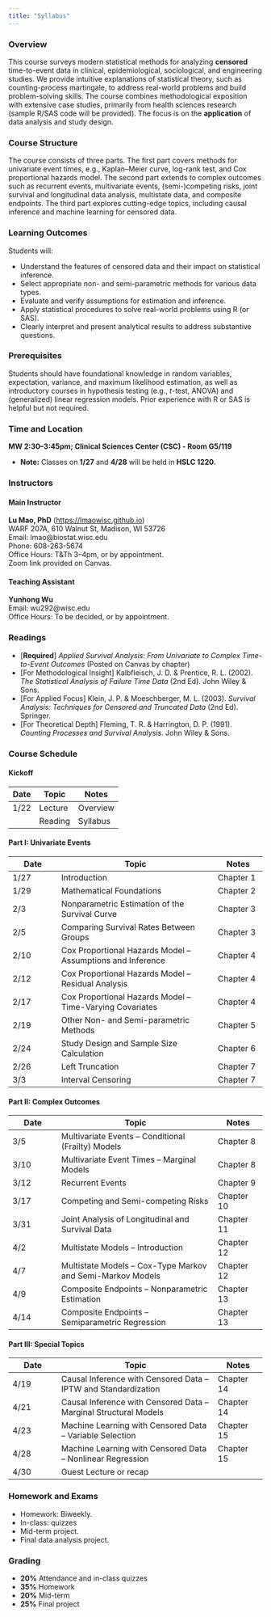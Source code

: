 ```yaml
---
title: "Syllabus"
---
```


### Overview

This course surveys modern statistical methods for analyzing **censored** time-to-event data in clinical, epidemiological, sociological, and engineering studies. We provide intuitive explanations of statistical theory, such as counting-process martingale, to address real-world problems and build problem-solving skills. The course combines methodological exposition with extensive case studies, primarily from health sciences research (sample R/SAS code will be provided). The focus is on the **application** of data analysis and study design.

### Course Structure

The course consists of three parts. The first part covers methods for univariate event times, e.g., Kaplan–Meier curve, log-rank test, and Cox proportional hazards model. The second part extends to complex outcomes such as recurrent events, multivariate events, (semi-)competing risks, joint survival and longitudinal data analysis, multistate data, and composite endpoints. The third part explores cutting-edge topics, including causal inference and machine learning for censored data.

### Learning Outcomes

Students will:

-   Understand the features of censored data and their impact on statistical inference.
-   Select appropriate non- and semi-parametric methods for various data types.
-   Evaluate and verify assumptions for estimation and inference.
-   Apply statistical procedures to solve real-world problems using R (or SAS).
-   Clearly interpret and present analytical results to address substantive questions.

### Prerequisites

Students should have foundational knowledge in random variables, expectation, variance, and maximum likelihood estimation, as well as introductory courses in hypothesis testing (e.g., *t*-test, ANOVA) and (generalized) linear regression models. Prior experience with R or SAS is helpful but not required.

### Time and Location

**MW 2:30–3:45pm; Clinical Sciences Center (CSC) - Room G5/119**

-   **Note:** Classes on **1/27** and **4/28** will be held in **HSLC 1220.**

### Instructors

#### Main Instructor

**Lu Mao, PhD**\ ([https://lmaowisc.github.io](https://lmaowisc.github.io){target="_blank"})\
WARF 207A, 610 Walnut St, Madison, WI 53726\
Email: lmao\@biostat.wisc.edu\
Phone: 608-263-5674\
Office Hours: T&Th 3–4pm, or by appointment.\
Zoom link provided on Canvas.

#### Teaching Assistant

**Yunhong Wu**\
Email: wu292\@wisc.edu\
Office Hours: To be decided, or by appointment.

### Readings

-   \[**Required**\] *Applied Survival Analysis: From Univariate to Complex Time-to-Event Outcomes* (Posted on Canvas by chapter)
-   \[For Methodological Insight\] Kalbfleisch, J. D. & Prentice, R. L. (2002). *The Statistical Analysis of Failure Time Data* (2nd Ed). John Wiley & Sons.
-   \[For Applied Focus\] Klein, J. P. & Moeschberger, M. L. (2003). *Survival Analysis: Techniques for Censored and Truncated Data* (2nd Ed). Springer.
-   \[For Theoretical Depth\] Fleming, T. R. & Harrington, D. P. (1991). *Counting Processes and Survival Analysis*. John Wiley & Sons.

### Course Schedule

#### Kickoff

| Date | Topic   | Notes    |
|------|---------|----------|
| 1/22 | Lecture | Overview |
|      | Reading | Syllabus |

#### Part I: Univariate Events

| Date | Topic                                                      | Notes     |
|--------------|---------------------------------------------|--------------|
| 1/27 | Introduction                                               | Chapter 1 |
| 1/29 | Mathematical Foundations                                   | Chapter 2 |
| 2/3  | Nonparametric Estimation of the Survival Curve             | Chapter 3 |
| 2/5  | Comparing Survival Rates Between Groups                    | Chapter 3 |
| 2/10 | Cox Proportional Hazards Model – Assumptions and Inference | Chapter 4 |
| 2/12 | Cox Proportional Hazards Model – Residual Analysis         | Chapter 4 |
| 2/17 | Cox Proportional Hazards Model – Time-Varying Covariates   | Chapter 4 |
| 2/19 | Other Non- and Semi-parametric Methods                     | Chapter 5 |
| 2/24 | Study Design and Sample Size Calculation                   | Chapter 6 |
| 2/26 | Left Truncation                                            | Chapter 7 |
| 3/3  | Interval Censoring                                         | Chapter 7 |

#### Part II: Complex Outcomes

| Date | Topic                                                      | Notes      |
|--------------|---------------------------------------------|--------------|
| 3/5  | Multivariate Events – Conditional (Frailty) Models         | Chapter 8  |
| 3/10 | Multivariate Event Times – Marginal Models                 | Chapter 8  |
| 3/12 | Recurrent Events                                           | Chapter 9  |
| 3/17 | Competing and Semi-competing Risks                         | Chapter 10 |
| 3/31 | Joint Analysis of Longitudinal and Survival Data           | Chapter 11 |
| 4/2  | Multistate Models – Introduction                           | Chapter 12 |
| 4/7  | Multistate Models – Cox-Type Markov and Semi-Markov Models | Chapter 12 |
| 4/9  | Composite Endpoints – Nonparametric Estimation             | Chapter 13 |
| 4/14 | Composite Endpoints – Semiparametric Regression            | Chapter 13 |

#### Part III: Special Topics

| Date | Topic | Notes |
|--------------|---------------------------------------------|--------------|
| 4/19 | Causal Inference with Censored Data – IPTW and Standardization | Chapter 14 |
| 4/21 | Causal Inference with Censored Data – Marginal Structural Models | Chapter 14 |
| 4/23 | Machine Learning with Censored Data – Variable Selection | Chapter 15 |
| 4/28 | Machine Learning with Censored Data – Nonlinear Regression | Chapter 15 |
| 4/30 | Guest Lecture or recap |  |

### Homework and Exams

-   Homework: Biweekly.
-   In-class: quizzes
-   Mid-term project.
-   Final data analysis project.

### Grading

-   **20%** Attendance and in-class quizzes\
-   **35%** Homework\
-   **20%** Mid-term\
-   **25%** Final project
